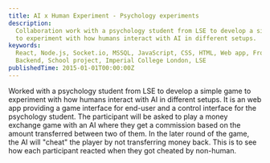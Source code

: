 ```yaml
---
title: AI x Human Experiment - Psychology experiments
description:
  Collaboration work with a psychology student from LSE to develop a simple game
  to experiment with how humans interact with AI in different setups.
keywords:
  React, Node.js, Socket.io, MSSQL, JavaScript, CSS, HTML, Web app, Frontend,
  Backend, School project, Imperial College London, LSE
publishedTime: 2015-01-01T00:00:00Z
---
```


Worked with a psychology student from LSE to develop a simple game to experiment
with how humans interact with AI in different setups. It is an web app providing
a game interface for end-user and a control interface for the psychology
student. The participant will be asked to play a money exchange game with an AI
where they get a commission based on the amount transferred between two of them.
In the later round of the game, the AI will "cheat" the player by not
transferring money back. This is to see how each participant reacted when they
got cheated by non-human.
